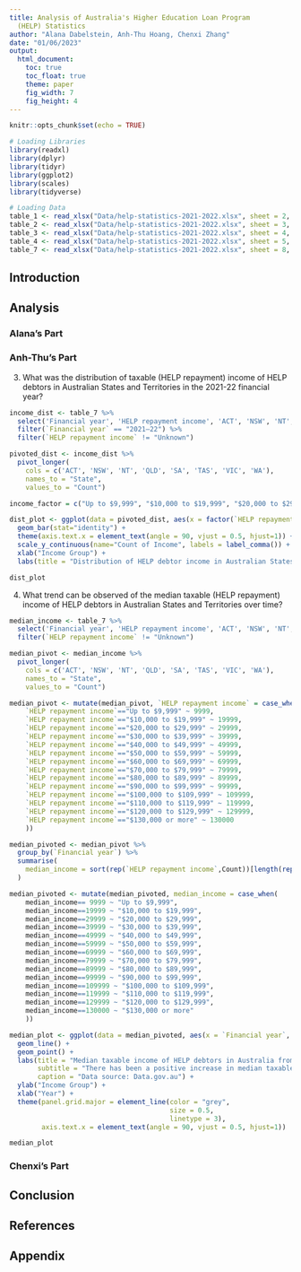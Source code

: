 ```yaml
---
title: Analysis of Australia's Higher Education Loan Program
  (HELP) Statistics
author: "Alana Dabelstein, Anh-Thu Hoang, Chenxi Zhang"
date: "01/06/2023"
output: 
  html_document:
    toc: true
    toc_float: true
    theme: paper
    fig_width: 7
    fig_height: 4
---
```


```r
knitr::opts_chunk$set(echo = TRUE)

# Loading Libraries
library(readxl)
library(dplyr)
library(tidyr)
library(ggplot2)
library(scales)
library(tidyverse)

# Loading Data
table_1 <- read_xlsx("Data/help-statistics-2021-2022.xlsx", sheet = 2, skip = 2, col_names = TRUE)
table_2 <- read_xlsx("Data/help-statistics-2021-2022.xlsx", sheet = 3, skip = 2, col_names = TRUE)
table_3 <- read_xlsx("Data/help-statistics-2021-2022.xlsx", sheet = 4, skip = 2, col_names = TRUE)
table_4 <- read_xlsx("Data/help-statistics-2021-2022.xlsx", sheet = 5, skip = 2, col_names = TRUE)
table_7 <- read_xlsx("Data/help-statistics-2021-2022.xlsx", sheet = 8, skip = 2, col_names = TRUE)
```

## Introduction

## Analysis

### Alana's Part

### Anh-Thu's Part

3. What was the distribution of taxable (HELP repayment) income of HELP debtors in Australian States and Territories in the 2021-22 financial year?

```r

income_dist <- table_7 %>%
  select('Financial year', 'HELP repayment income', 'ACT', 'NSW', 'NT', 'QLD', 'SA', 'TAS', 'VIC', 'WA') %>%
  filter(`Financial year` == "2021–22") %>%
  filter(`HELP repayment income` != "Unknown")

pivoted_dist <- income_dist %>%
  pivot_longer(
    cols = c('ACT', 'NSW', 'NT', 'QLD', 'SA', 'TAS', 'VIC', 'WA'),
    names_to = "State",
    values_to = "Count")

income_factor = c("Up to $9,999", "$10,000 to $19,999", "$20,000 to $29,999", "$30,000 to $39,999", "$40,000 to $49,999", "$50,000 to $59,999", "$60,000 to $69,999", "$70,000 to $79,999", "$80,000 to $89,999", "$90,000 to $99,999", "$100,000 to $109,999", "$110,000 to $119,999", "$120,000 to $129,999", "$130,000 or more")

dist_plot <- ggplot(data = pivoted_dist, aes(x = factor(`HELP repayment income`, level = income_factor), y = Count, fill = State)) +
  geom_bar(stat="identity") +
  theme(axis.text.x = element_text(angle = 90, vjust = 0.5, hjust=1)) +
  scale_y_continuous(name="Count of Income", labels = label_comma()) +
  xlab("Income Group") +
  labs(title = "Distribution of HELP debtor income in Australian States and Territories", subtitle = "There is a postive skew in the distribution of HELP debtor income", caption = "Data source: Data.gov.au")

dist_plot

```

4. What trend can be observed of the median taxable (HELP repayment) income of HELP debtors in Australian States and Territories over time?

```r

median_income <- table_7 %>%
  select('Financial year', 'HELP repayment income', 'ACT', 'NSW', 'NT', 'QLD', 'SA', 'TAS', 'VIC', 'WA') %>%
  filter(`HELP repayment income` != "Unknown")

median_pivot <- median_income %>%
  pivot_longer(
    cols = c('ACT', 'NSW', 'NT', 'QLD', 'SA', 'TAS', 'VIC', 'WA'),
    names_to = "State",
    values_to = "Count")

median_pivot <- mutate(median_pivot, `HELP repayment income` = case_when(
    `HELP repayment income`=="Up to $9,999" ~ 9999,
    `HELP repayment income`=="$10,000 to $19,999" ~ 19999, 
    `HELP repayment income`=="$20,000 to $29,999" ~ 29999, 
    `HELP repayment income`=="$30,000 to $39,999" ~ 39999, 
    `HELP repayment income`=="$40,000 to $49,999" ~ 49999, 
    `HELP repayment income`=="$50,000 to $59,999" ~ 59999, 
    `HELP repayment income`=="$60,000 to $69,999" ~ 69999, 
    `HELP repayment income`=="$70,000 to $79,999" ~ 79999, 
    `HELP repayment income`=="$80,000 to $89,999" ~ 89999, 
    `HELP repayment income`=="$90,000 to $99,999" ~ 99999, 
    `HELP repayment income`=="$100,000 to $109,999" ~ 109999, 
    `HELP repayment income`=="$110,000 to $119,999" ~ 119999, 
    `HELP repayment income`=="$120,000 to $129,999" ~ 129999, 
    `HELP repayment income`=="$130,000 or more" ~ 130000
    ))

median_pivoted <- median_pivot %>%
  group_by(`Financial year`) %>%
  summarise(
    median_income = sort(rep(`HELP repayment income`,Count))[length(rep(`HELP repayment income`,Count))/2]
  )

median_pivoted <- mutate(median_pivoted, median_income = case_when(
    median_income== 9999 ~ "Up to $9,999",
    median_income==19999 ~ "$10,000 to $19,999", 
    median_income==29999 ~ "$20,000 to $29,999", 
    median_income==39999 ~ "$30,000 to $39,999", 
    median_income==49999 ~ "$40,000 to $49,999", 
    median_income==59999 ~ "$50,000 to $59,999", 
    median_income==69999 ~ "$60,000 to $69,999", 
    median_income==79999 ~ "$70,000 to $79,999", 
    median_income==89999 ~ "$80,000 to $89,999", 
    median_income==99999 ~ "$90,000 to $99,999", 
    median_income==109999 ~ "$100,000 to $109,999", 
    median_income==119999 ~ "$110,000 to $119,999", 
    median_income==129999 ~ "$120,000 to $129,999", 
    median_income==130000 ~ "$130,000 or more"
    ))

median_plot <- ggplot(data = median_pivoted, aes(x = `Financial year`, y = median_income, group = 1)) +
  geom_line() +
  geom_point() +
  labs(title = "Median taxable income of HELP debtors in Australia from 2009 to 2021 financial year", 
       subtitle = "There has been a positive increase in median taxable income over time", 
       caption = "Data source: Data.gov.au") +
  ylab("Income Group") +
  xlab("Year") +
  theme(panel.grid.major = element_line(color = "grey",
                                        size = 0.5,
                                        linetype = 3),
        axis.text.x = element_text(angle = 90, vjust = 0.5, hjust=1))

median_plot
```

### Chenxi's Part

## Conclusion

## References

## Appendix
